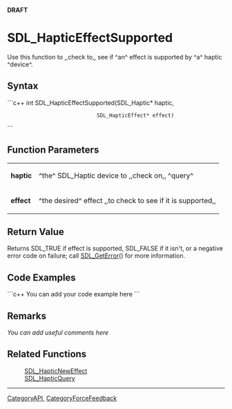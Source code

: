 <!-- pragma section-numbers off -->
<!-- pragma disable-camelcase -->
'''DRAFT'''

= SDL_HapticEffectSupported =
Use this function to ,,check to,, see if ^an^ effect is supported by ^a^ haptic ^device^.


== Syntax ==
```c++
int SDL_HapticEffectSupported(SDL_Haptic*       haptic,
                              SDL_HapticEffect* effect)
```

== Function Parameters ==
{|
|'''haptic'''
|^the^ SDL_Haptic device to ,,check on,, ^query^
|-
|'''effect'''
|^the desired^ effect ,,to check to see if it is supported,,
|}

== Return Value ==
Returns SDL_TRUE if effect is supported, SDL_FALSE if it isn't, or a negative error code on failure; call [[SDL_GetError]]() for more information.

== Code Examples ==
```c++
You can add your code example here
```

== Remarks ==
''You can add useful comments here''

== Related Functions ==
:[[SDL_HapticNewEffect]]
:[[SDL_HapticQuery]]

----
[[CategoryAPI]], [[CategoryForceFeedback]]
